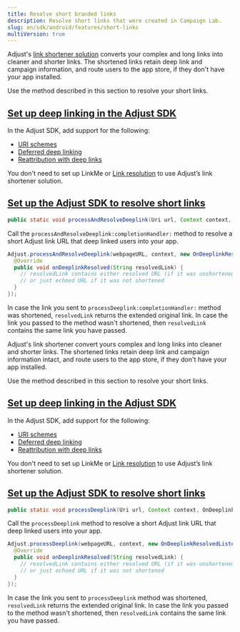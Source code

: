 ```yaml
---
title: Resolve short branded links
description: Resolve short links that were created in Campaign Lab.
slug: en/sdk/android/features/short-links
multiVersion: true
---
```


<SdkVersion version="v5">

Adjust's [link shortener solution](https://help.adjust.com/en/article/short-branded-links) converts your complex and long links into cleaner and shorter links. The shortened links retain deep link and campaign information, and route users to the app store, if they don't have your app installed.

Use the method described in this section to resolve your short links.

## [Set up deep linking in the Adjust SDK](set-up-deep-linking-in-the-adjust-sdk)

In the Adjust SDK, add support for the following:

-  [URI schemes](/en/sdk/android/features/deep-links)
-  [Deferred deep linking](/en/sdk/android/features/deep-links#deferred-deep-linking)
-  [Reattribution with deep links](/en/sdk/android/features/deep-links#reattribution-via-deep-links)

<Callout type="note">

You don't need to set up LinkMe or [Link resolution](/en/sdk/android/features/deep-links#link-resolution) to use Adjust’s link shortener solution.

</Callout>

## [Set up the Adjust SDK to resolve short links](set-up-the-adjust-sdk-to-resolve-short-links)

<CodeBlock title="Method signature">

```java
public static void processAndResolveDeeplink(Uri url, Context context, OnDeeplinkResolvedListener callback)
```

</CodeBlock>

Call the `processAndResolveDeeplink:completionHandler:` method to resolve a short Adjust link URL that deep linked users into your app.

```java
Adjust.processAndResolveDeeplink(webpageURL, context, new OnDeeplinkResolvedListener() {
  @Override
  public void onDeeplinkResolved(String resolvedLink) {
    // resolvedLink contains either resolved URL (if it was unshortened)
    // or just echoed URL if it was not shortened
  }
});
```

In case the link you sent to `processDeeplink:completionHandler:` method was shortened, `resolvedLink` returns the extended original link. In case the link you passed to the method wasn't shortened, then `resolvedLink` contains the same link you have passed.

</SdkVersion>

<SdkVersion version="v4">

Adjust's link shortener convert yours complex and long links into cleaner and shorter links. The shortened links retain deep link and campaign information intact, and route users to the app store, if they don't have your app installed.

Use the method described in this section to resolve your short links.

## [Set up deep linking in the Adjust SDK](set-up-deep-linking-in-the-adjust-sdk)

In the Adjust SDK, add support for the following:

-  [URI schemes](/en/sdk/android/features/deep-links)
-  [Deferred deep linking](/en/sdk/android/features/deep-links#deferred-deep-linking)
-  [Reattribution with deep links](/en/sdk/android/features/deep-links#reattribution-via-deep-links)

<Callout type="note">

You don't need to set up LinkMe or [Link resolution](/en/sdk/android/features/deep-links#link-resolution) to use Adjust’s link shortener solution.

</Callout>

## [Set up the Adjust SDK to resolve short links](set-up-the-adjust-sdk-to-resolve-short-links)

<CodeBlock title="Method signature">

```java
public static void processDeeplink(Uri url, Context context, OnDeeplinkResolvedListener callback)
```

</CodeBlock>

Call the `processDeeplink` method to resolve a short Adjust link URL that deep linked users into your app.

```java
Adjust.processDeeplink(webpageURL, context, new OnDeeplinkResolvedListener() {
  @Override
  public void onDeeplinkResolved(String resolvedLink) {
    // resolvedLink contains either resolved URL (if it was unshortened)
    // or just echoed URL if it was not shortened
  }
});
```

In case the link you sent to `processDeeplink` method was shortened, `resolvedLink` returns the extended original link. In case the link you passed to the method wasn't shortened, then `resolvedLink` contains the same link you have passed.

</SdkVersion>
